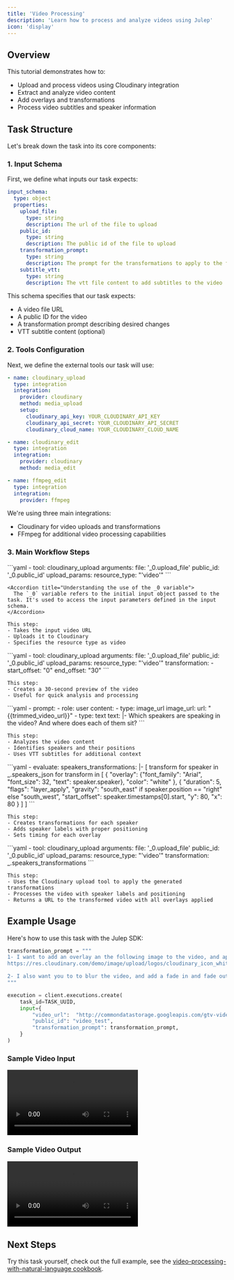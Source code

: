 ```yaml
---
title: 'Video Processing'
description: 'Learn how to process and analyze videos using Julep'
icon: 'display'
---
```


## Overview

This tutorial demonstrates how to:
- Upload and process videos using Cloudinary integration
- Extract and analyze video content
- Add overlays and transformations
- Process video subtitles and speaker information

## Task Structure

Let's break down the task into its core components:

### 1. Input Schema

First, we define what inputs our task expects:

```yaml
input_schema:
  type: object
  properties:
    upload_file:
      type: string
      description: The url of the file to upload
    public_id:
      type: string
      description: The public id of the file to upload
    transformation_prompt:
      type: string
      description: The prompt for the transformations to apply to the file
    subtitle_vtt:
      type: string
      description: The vtt file content to add subtitles to the video
```

This schema specifies that our task expects:
- A video file URL
- A public ID for the video
- A transformation prompt describing desired changes
- VTT subtitle content (optional)

### 2. Tools Configuration

Next, we define the external tools our task will use:

```yaml
- name: cloudinary_upload
  type: integration
  integration:
    provider: cloudinary
    method: media_upload
    setup:
      cloudinary_api_key: YOUR_CLOUDINARY_API_KEY
      cloudinary_api_secret: YOUR_CLOUDINARY_API_SECRET
      cloudinary_cloud_name: YOUR_CLOUDINARY_CLOUD_NAME

- name: cloudinary_edit
  type: integration
  integration:
    provider: cloudinary
    method: media_edit

- name: ffmpeg_edit
  type: integration
  integration:
    provider: ffmpeg
```

We're using three main integrations:
- Cloudinary for video uploads and transformations
- FFmpeg for additional video processing capabilities

### 3. Main Workflow Steps

<Steps>
  <Step title="Initial Video Upload">
    ```yaml
    - tool: cloudinary_upload
      arguments:
        file: '_0.upload_file'
        public_id: '_0.public_id'
        upload_params:
          resource_type: "'video'"
    ```

    <Accordion title="Understanding the use of the _0 variable">
      The `_0` variable refers to the initial input object passed to the task. It's used to access the input parameters defined in the input schema.
    </Accordion>

    This step:
    - Takes the input video URL
    - Uploads it to Cloudinary
    - Specifies the resource type as video
  </Step>

  <Step title="Create Video Preview">
    ```yaml
    - tool: cloudinary_upload
      arguments:
        file: '_0.upload_file'
        public_id: '_0.public_id'
        upload_params:
          resource_type: "'video'"
          transformation:
            - start_offset: "0"
              end_offset: "30"
    ```

    This step:
    - Creates a 30-second preview of the video
    - Useful for quick analysis and processing
  </Step>

  <Step title="Analyze Video Content">
    ```yaml
    - prompt:
      - role: user
        content: 
          - type: image_url
            image_url:
              url: "{{trimmed_video_url}}"
          - type: text
            text: |-
              Which speakers are speaking in the video? And where does each of them sit?
    ```

    This step:
    - Analyzes the video content
    - Identifies speakers and their positions
    - Uses VTT subtitles for additional context
  </Step>

  <Step title="Generate Speaker Transformations">
    ```yaml
    - evaluate:
        speakers_transformations: |-
          [
          transform
          for speaker in _.speakers_json
            for transform in [
            {
              "overlay": {"font_family": "Arial", "font_size": 32, "text": speaker.speaker},
              "color": "white"
            },
            {
              "duration": 5,
              "flags": "layer_apply",
              "gravity": "south_east" if speaker.position == "right" else "south_west",
              "start_offset": speaker.timestamps[0].start,
              "y": 80,
              "x": 80
            }
            ]
          ]
    ```

    This step:
    - Creates transformations for each speaker
    - Adds speaker labels with proper positioning
    - Sets timing for each overlay
  </Step>

  <Step title="Apply Transformations">
    ```yaml
    - tool: cloudinary_upload
      arguments:
        file: '_0.upload_file'
        public_id: '_0.public_id'
        upload_params:
          resource_type: "'video'"
          transformation: _.speakers_transformations
    ```

    This step:
    - Uses the Cloudinary upload tool to apply the generated transformations
    - Processes the video with speaker labels and positioning
    - Returns a URL to the transformed video with all overlays applied
  </Step>
</Steps>



## Example Usage

Here's how to use this task with the Julep SDK:

```python
transformation_prompt = """
1- I want to add an overlay an the following image to the video, and apply a layer apply flag also. Here's the image url:
https://res.cloudinary.com/demo/image/upload/logos/cloudinary_icon_white.png

2- I also want you to to blur the video, and add a fade in and fade out effect to the video with a duration of 3 seconds each.
"""

execution = client.executions.create(
    task_id=TASK_UUID,
    input={
        "video_url":  "http://commondatastorage.googleapis.com/gtv-videos-bucket/sample/ForBiggerMeltdowns.mp4",
        "public_id": "video_test",
        "transformation_prompt": transformation_prompt,
    }
)
```

### Sample Video Input

<Accordion title="Sample Video Input">
  <video src="http://commondatastorage.googleapis.com/gtv-videos-bucket/sample/ForBiggerMeltdowns.mp4" controls />
</Accordion>

### Sample Video Output

<Accordion title="Sample Video Output">
  <video src="https://res.cloudinary.com/dpnjjk8mb/video/upload/v1737201857/video_test2.mp4" controls />
</Accordion>

## Next Steps

Try this task yourself, check out the full example, see the [video-processing-with-natural-language cookbook](https://github.com/julep-ai/julep/blob/main/cookbooks/05-video-processing-with-natural-language.ipynb).